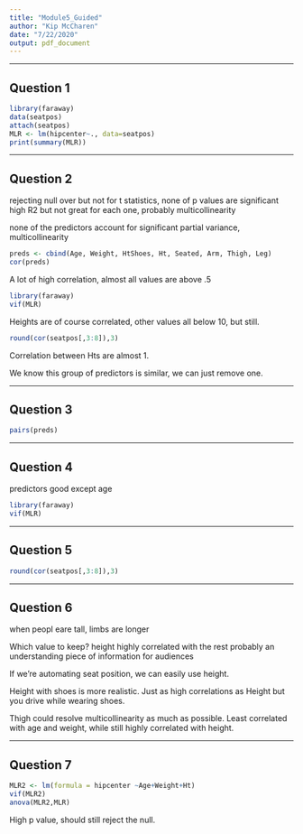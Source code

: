 ```yaml
---
title: "Module5_Guided"
author: "Kip McCharen"
date: "7/22/2020"
output: pdf_document
---
```



***
  
## Question 1
  

```r
library(faraway)
data(seatpos)
attach(seatpos)
MLR <- lm(hipcenter~., data=seatpos)
print(summary(MLR))
```


***
  
## Question 2
  
  
rejecting null over but not for t statistics, none of p values are significant
high R2 but not great for each one, probably multicollinearity
  
none of the predictors account for significant partial variance, multicollinearity
  
```R
preds <- cbind(Age, Weight, HtShoes, Ht, Seated, Arm, Thigh, Leg)
cor(preds)
```
  
A lot of high correlation, almost all values are above .5
  
```R
library(faraway)
vif(MLR)
```
  
Heights are of course correlated, other values all below 10, but still. 
  
```r
round(cor(seatpos[,3:8]),3)
```

Correlation between Hts are almost 1. 

We know this group of predictors is similar, we can just remove one. 


***
  
## Question 3 
  


```R
pairs(preds)
```


***
  
## Question 4 
  

predictors good except age

```r
library(faraway)
vif(MLR)
```


***
  
## Question 5 
  

```r
round(cor(seatpos[,3:8]),3)
```

***
  
## Question 6  
  
when peopl eare tall, limbs are longer 

Which value to keep? 
  height highly correlated with the rest
  probably an understanding piece of information for audiences

If we're automating seat position, we can easily use height. 

Height with shoes is more realistic. Just as high correlations as Height but you drive while wearing shoes. 

Thigh could resolve multicollinearity as much as possible. Least correlated with age and weight, while still highly correlated with height. 

***
  
## Question 7  
  
```R
MLR2 <- lm(formula = hipcenter ~Age+Weight+Ht)
vif(MLR2)
anova(MLR2,MLR)
```

High p value, should still reject the null. 


